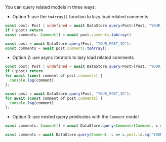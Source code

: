 You can query related models in three ways: 

- Option 1: use the `toArray()` function to lazy load related comments

<BlockSwitcher>
<Block name="TypeScript">

```ts
const post: Post | undefined = await DataStore.query<Post>(Post, "YOUR_POST_ID")
if (!post) return
const comments: Comment[] = await post.comments.toArray()
```

</Block>
<Block name="JavaScript">

```js
const post = await DataStore.query(Post, "YOUR_POST_ID");
const comments = await post.comments.toArray();
```

</Block>
</BlockSwitcher>

- Option 2: use async iterators to lazy load related comments

<BlockSwitcher>
<Block name="TypeScript">

```ts
const post: Post | undefined = await DataStore.query<Post>(Post, "YOUR_POST_ID");
if (!post) return
for await (const comment of post.comments) {
  console.log(comment)
};
```

</Block>
<Block name="JavaScript">

```js
const post = await DataStore.query(Post, "YOUR_POST_ID");
for await (const comment of post.comments) {
  console.log(comment)
};
```

</Block>
</BlockSwitcher>

- Option 3: use nested query predicates with the `Comment` model

<BlockSwitcher>
<Block name="TypeScript">

```ts
const comments: Comment[] = await DataStore.query<Comment>(Comment, c => c.post.id.eq('YOUR_POST_ID'));
```

</Block>
<Block name="JavaScript">

```js
const comments = await DataStore.query(Comment, c => c.post.id.eq('YOUR_POST_ID'));
```

</Block>
</BlockSwitcher>